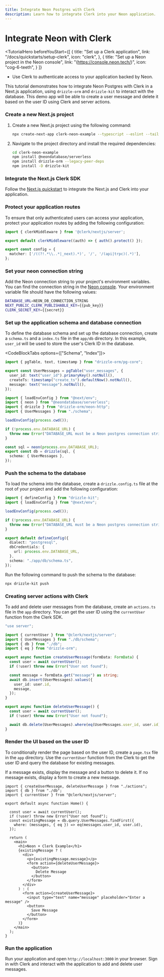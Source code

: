 ```yaml
---
title: Integrate Neon Postgres with Clerk
description: Learn how to integrate Clerk into your Neon application.
---
```


# Integrate Neon with Clerk

<TutorialHero
  beforeYouStart={[
    {
      title: "Set up a Clerk application",
      link: "/docs/quickstarts/setup-clerk",
      icon: "clerk",
    },
    {
      title: "Set up a Neon project in the Neon console",
      link: "(https://console.neon.tech/)",
      icon: "cog-6-teeth",
    }
  ]}
>

- Use Clerk to authenticate access to your application backed by Neon.

</TutorialHero>

This tutorial demonstrates how to integrate Neon Postgres with Clerk in a Next.js application, using `drizzle-orm` and `drizzle-kit` to interact with the database. This demo app will be able to create a user message and delete it based on the user ID using Clerk and server actions.

<Steps>

### Create a new Next.js project

1. Create a new Next.js project using the following command:
    ```sh {{ filename: 'terminal' }}
    npx create-next-app clerk-neon-example --typescript --eslint --tailwind --use-npm --no-src-dir --app --import-alias "@/*"
    ```
1. Navigate to the project directory and install the required dependencies:
    ```sh {{ filename: 'terminal' }}
    cd clerk-neon-example
    npm install @neondatabase/serverless
    npm install drizzle-orm --legacy-peer-deps
    npm install -D drizzle-kit
    ```

### Integrate the Next.js Clerk SDK

Follow the [Next.js quickstart](/docs/quickstarts/nextjs) to integrate the Next.js and Clerk into your application.

### Protect your application routes

To ensure that only authenticated users can access your application, protect your application routes by adding the following configuration:

```typescript {{ filename: 'middleware.ts', ins: [3] }} 
import { clerkMiddleware } from '@clerk/nextjs/server';

export default clerkMiddleware((auth) => { auth().protect() });

export const config = {
  matcher: ['/((?!.*\\..*|_next).*)', '/', '/(api|trpc)(.*)'],
};
```

### Set your neon connection string

Add the Neon connection string to your project's environment variables. You can find the connection string in the [Neon console](https://console.neon.tech/). Your environment variable file should have the following values:

```sh {{ filename: '.env.local' }}
DATABASE_URL=NEON_DB_CONNECTION_STRING
NEXT_PUBLIC_CLERK_PUBLISHABLE_KEY={{pub_key}}
CLERK_SECRET_KEY={{secret}}
```

### Set up the application schema and database connection

To define the database schema and set up the database connection, create a `schema.ts` and a `index.ts` file in the `app/db` directory. In this example, `user_id` will be used to store the user's Clerk ID in the database.

<CodeBlockTabs options={["Schema", "Index"]}>
```typescript {{ filename: 'app/db/schema.ts', mark: [4] }}
import { pgTable, text, timestamp } from "drizzle-orm/pg-core";

export const UserMessages = pgTable("user_messages", {
  user_id: text("user_id").primaryKey().notNull(),
  createTs: timestamp("create_ts").defaultNow().notNull(),
  message: text("message").notNull(),
});
```

```typescript {{ filename: 'app/db/index.ts' }}
import { loadEnvConfig } from "@next/env";
import { neon } from "@neondatabase/serverless";
import { drizzle } from "drizzle-orm/neon-http";
import { UserMessages } from "./schema";

loadEnvConfig(process.cwd());

if (!process.env.DATABASE_URL) {
  throw new Error("DATABASE_URL must be a Neon postgres connection string");
}

const sql = neon(process.env.DATABASE_URL);
export const db = drizzle(sql, {
  schema: { UserMessages },
});
```
</CodeBlockTabs>

### Push the schema to the database

To load the schema into the database, create a `drizzle.config.ts` file at the root of your project and add the following configuration:

```typescript {{ filename: 'drizzle.config.ts' }}
import { defineConfig } from "drizzle-kit";
import { loadEnvConfig } from "@next/env";

loadEnvConfig(process.cwd());

if (!process.env.DATABASE_URL) {
  throw new Error("DATABASE_URL must be a Neon postgres connection string");
}

export default defineConfig({
  dialect: "postgresql",
  dbCredentials: {
    url: process.env.DATABASE_URL,
  },
  schema: "./app/db/schema.ts",
});
```

Run the following command to push the schema to the database:
```sh {{ filename: 'terminal' }}
npx drizzle-kit push
```

### Creating server actions with Clerk

To add and delete user messages from the database, create an `actions.ts` file in the `app` directory. You can get the user ID using the `currentUser` function from the Clerk SDK.

```typescript {{ filename: 'app/actions.ts' }}
"use server";

import { currentUser } from "@clerk/nextjs/server";
import { UserMessages } from "./db/schema";
import { db } from "./db";
import { eq } from "drizzle-orm";

export async function createUserMessage(formData: FormData) {
  const user = await currentUser();
  if (!user) throw new Error("User not found");

  const message = formData.get("message") as string;
  await db.insert(UserMessages).values({
    user_id: user.id,
    message,
  });
}

export async function deleteUserMessage() {
  const user = await currentUser();
  if (!user) throw new Error("User not found");

  await db.delete(UserMessages).where(eq(UserMessages.user_id, user.id));
}
```

### Render the UI based on the user ID

To conditionally render the page based on the user ID, create a `page.tsx` file in the `app` directory. Use the `currentUser` function from the Clerk to get the user ID and query the database for existing messages. 

If a message exists, display the message and a button to delete it. If no message exists, display a form to create a new message.

```tsx {{ filename: 'app/page.tsx' }}
import { createUserMessage, deleteUserMessage } from "./actions";
import { db } from "./db";
import { currentUser } from "@clerk/nextjs/server";

export default async function Home() {

  const user = await currentUser();
  if (!user) throw new Error("User not found");
  const existingMessage = db.query.UserMessages.findFirst({
    where: (messages, { eq }) => eq(messages.user_id, user.id),
  });

  return (
    <main>
      <h1>Neon + Clerk Example</h1>
      {existingMessage ? (
        <div>
          <p>{existingMessage.message}</p>
          <form action={deleteUserMessage}>
            <button>
              Delete Message
            </button>
          </form>
        </div>
      ) : (
        <form action={createUserMessage}>
          <input type="text" name="message" placeholder="Enter a message" />
          <button>
            Save Message
          </button>
        </form>
      )}
    </main>
  );
}
```

### Run the application

Run your application and open `http://localhost:3000` in your browser. Sign in with Clerk and interact with the application to add and delete user messages.

</Steps>
